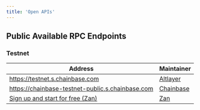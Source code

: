 ```yaml
---
title: 'Open APIs'
---
```


## Public Available RPC Endpoints
### Testnet
| **Address** | **Maintainer** |
|-------------------|--------------------------|
| https://testnet.s.chainbase.com | [Altlayer](https://www.altlayer.io/) |
| https://chainbase-testnet-public.s.chainbase.com | [Chainbase](https://www.chainbase.com/) |
| [Sign up and start for free (Zan)](https://zan.top/home/node-service) | [Zan](https://zan.top/) |